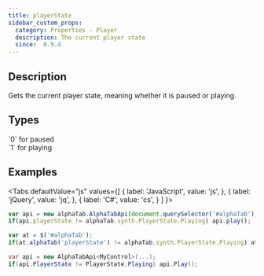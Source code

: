 ```yaml
---
title: playerState
sidebar_custom_props:
  category: Properties - Player
  description: The current player state
  since:  0.9.4
---
```


<SinceBadge since="0.9.4" />


## Description
Gets the current player state, meaning whether it is paused or playing. 

## Types

<TypeTable>
    <TypeRow type="js" name="alphaTab.synth.PlayerState">
        `0` for paused<br />
        `1` for playing
    </TypeRow>
    <TypeRow type="net" name="AlphaTab.Synth.PlayerState" />
</TypeTable>

## Examples

<Tabs
  defaultValue="js"
  values={[
    { label: 'JavaScript', value: 'js', },
    { label: 'jQuery', value: 'jq', },
    { label: 'C#', value: 'cs', }
  ]
}>
<TabItem value="js">

```js
var api = new alphaTab.AlphaTabApi(document.querySelector('#alphaTab'));
if(api.playerState != alphaTab.synth.PlayerState.Playing) api.play();
```

</TabItem>
<TabItem value="jq">

```js
var at = $('#alphaTab');
if(at.alphaTab('playerState') != alphaTab.synth.PlayerState.Playing) at.alphaTab('play');
```

</TabItem>
<TabItem value="cs">

```csharp
var api = new AlphaTabApi<MyControl>(...);
if(api.PlayerState != PlayerState.Playing) api.Play();
```

</TabItem>
</Tabs>